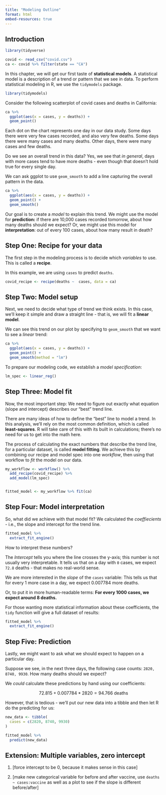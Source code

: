 ```yaml
---
title: "Modeling Outline"
format: html
embed-resources: true
---
```


## Introduction

```r
library(tidyverse)

covid <- read_csv("covid.csv")
ca <- covid %>% filter(state == "CA")
```


In this chapter, we will get our first taste of **statistical models**.  A statistical model is a description of a trend or pattern that we see in data. To perform statistical modeling in R, we use the `tidymodels` package.

```r
library(tidymodels)
```


Consider the following scatterplot of covid cases and deaths in California:

```r
ca %>%
  ggplot(aes(x = cases, y = deaths)) + 
  geom_point()
```

Each dot on the chart represents one day in our data study.  Some days there were very few cases recorded, and also very few deaths.  Some days there were many cases and many deaths.  Other days, there were many cases and few deaths.

Do we see an overall trend in this data?  Yes, we see that *in general*, days with more cases tend to have more deaths - even though that doesn't hold true for every single day.

We can ask ggplot to use `geom_smooth` to add a line capturing the overall pattern in the data.

```r
ca %>%
  ggplot(aes(x = cases, y = deaths)) + 
  geom_point() +
  geom_smooth()
```

Our goal is to create a *model* to explain this trend.  We might use the model for **prediction:** if there are 10,000 cases recorded tomorrow, about how many deaths should we expect? Or, we might use this model for **interpretation**: out of every 100 cases, about how many result in death?

## Step One: Recipe for your data

The first step in the modeling process is to decide which *variables* to use.  This is called a **recipe**.

In this example, we are using `cases` to predict `deaths`.  

```r
covid_recipe <- recipe(deaths ~  cases, data = ca)
```


## Step Two: Model setup

Next, we need to decide what type of trend we think exists.  In this case, we'll keep it simple and draw a straight line - that is, we will fit a **linear model**.

We can see this trend on our plot by specifying to `geom_smooth` that we want to see a *linear* trend:

```r
ca %>%
  ggplot(aes(x = cases, y = deaths)) + 
  geom_point() +
  geom_smooth(method = "lm")
```


To prepare our modeling code, we establish a *model specification*:

```r
lm_spec <- linear_reg()
```


## Step Three: Model fit

Now, the most important step:  We need to figure out exactly what equation (slope and intercept) describes our "best" trend line.

:::{.callout-note}
There are many ideas of how to define the "best" line to model a trend.  In this analysis, we'll rely on the most common definition, which is called **least-squares**.  R will take care of this with its built in calculations; there's no need for us to get into the math here.
:::

The process of calculating the exact numbers that describe the trend line, for a particular dataset, is called **model fitting**.  We achieve this by combining our recipe and model spec into one *workflow*, then using that workflow to *fit* the model on our data.

```r
my_workflow <- workflow() %>%
  add_recipe(covid_recipe) %>%
  add_model(lm_spec)


fitted_model <- my_workflow %>% fit(ca)
```


## Step Four: Model interpretation

So, what did we achieve with that model fit?  We calculated the *coeffiecients* - i.e., the slope and intercept for the trend line.

```r
fitted_model %>% 
  extract_fit_engine()
```
How to interpret these numbers?

The *Intercept* tells you where the line crosses the y-axis; this number is not usually very interpretable.  It tells us that on a day with `0` cases, we expect `72.8` deaths - that makes no real-world sense.

We are more interested in the *slope* of the `cases` variable: This tells us that for every 1 more case in a day, we expect 0.007784 more deaths.

Or, to put it in more human-readable terms:  **For every 1000 cases, we expect around 8 deaths.**

:::{.callout-note}
For those wanting more statistical information about these coefficients, the `tidy` function will give a full dataset of results:

```r
fitted_model %>% 
  extract_fit_engine()
```

:::

## Step Five: Prediction

Lastly, we might want to ask what we should expect to happen on a particular day.

Suppose we see, in the next three days, the following case counts:  `2820, 8740, 9930`.  How many deaths should we expect?

We *could* calculate these predictions by hand using our coefficients:

$$72.815 + 0.007784 * 2820 = 94.766 \text{ deaths}$$

However, that is tedious - we'll put our new data into a tibble and then let R do the predicting for us:

```r
new_data <- tibble(
  cases = c(2820, 8740, 9930)
)

fitted_model %>%
  predict(new_data)
```



## Extension: Multiple variables, zero intercept

1. [force intercept to be 0, because it makes sense in this case]

2. [make new categorical variable for before and after vaccine, use `deaths ~ cases:vaccine` as well as a plot to see if the slope is different before/after]
